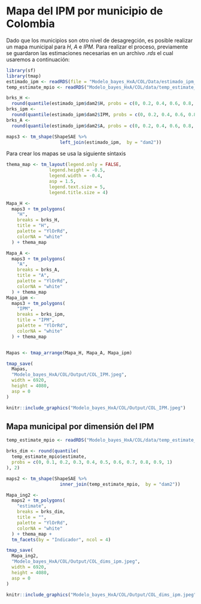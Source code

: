 
# Mapa del IPM por municipio de Colombia

Dado que los municipios son otro nivel de desagregción, es posible realizar un mapa municipal para $H$, $A$ e $IPM$. Para realizar el proceso, previamente se guardaron las estimaciones necesarias en un archivo _.rds_ el cual usaremos a continuación:
  
```r
library(sf)
library(tmap)
estimado_ipm <- readRDS(file = "Modelo_bayes_HxA/COL/Data/estimado_ipm_HA.rds")
temp_estimate_mpio <- readRDS("Modelo_bayes_HxA/COL/data/temp_estimate_mpio.rds")

brks_H <-
  round(quantile(estimado_ipm$dam2$H, probs = c(0, 0.2, 0.4, 0.6, 0.8, 1)), 2)
brks_ipm <-
  round(quantile(estimado_ipm$dam2$IPM, probs = c(0, 0.2, 0.4, 0.6, 0.8, 1)), 2)
brks_A <-
  round(quantile(estimado_ipm$dam2$A, probs = c(0, 0.2, 0.4, 0.6, 0.8, 1)), 2)

maps3 <- tm_shape(ShapeSAE %>%
                    left_join(estimado_ipm,  by = "dam2"))

```

Para crear los mapas se usa la siguiente sintaxis 

```r
thema_map <- tm_layout(legend.only = FALSE,
                legend.height = -0.5,
                legend.width = -0.4,
                asp = 1.5,
                legend.text.size = 5,
                legend.title.size = 4)

Mapa_H <-
  maps3 + tm_polygons(
    "H",
    breaks = brks_H,
    title = "H",
    palette = "YlOrRd",
    colorNA = "white"
  ) + thema_map

Mapa_A <-
  maps3 + tm_polygons(
    "A",
    breaks = brks_A,
    title = "A",
    palette = "YlOrRd",
    colorNA = "white"
  ) + thema_map
Mapa_ipm <-
  maps3 + tm_polygons(
    "IPM",
    breaks = brks_ipm,
    title = "IPM",
    palette = "YlOrRd",
    colorNA = "white"
  ) + thema_map


Mapas <- tmap_arrange(Mapa_H, Mapa_A, Mapa_ipm)

tmap_save(
  Mapas,
  "Modelo_bayes_HxA/COL/Output/COL_IPM.jpeg",
  width = 6920,
  height = 4080,
  asp = 0
)

```


```r
knitr::include_graphics("Modelo_bayes_HxA/COL/Output/COL_IPM.jpeg")
```

## Mapa municipal por dimensión del IPM

```r
temp_estimate_mpio <- readRDS("Modelo_bayes_HxA/COL/data/temp_estimate_mpio.rds")

brks_dim <- round(quantile(
  temp_estimate_mpio$estimate,
  probs = c(0, 0.1, 0.2, 0.3, 0.4, 0.5, 0.6, 0.7, 0.8, 0.9, 1)
), 2)

maps2 <- tm_shape(ShapeSAE %>%
                    inner_join(temp_estimate_mpio,  by = "dam2"))

Mapa_ing2 <-
  maps2 + tm_polygons(
    "estimate",
    breaks = brks_dim,
    title = "",
    palette = "YlOrRd",
    colorNA = "white"
  ) + thema_map +
  tm_facets(by = "Indicador", ncol = 4)

tmap_save(
  Mapa_ing2,
  "Modelo_bayes_HxA/COL/Output/COL_dims_ipm.jpeg",
  width = 6920,
  height = 4080,
  asp = 0
)

```

```r
knitr::include_graphics("Modelo_bayes_HxA/COL/Output/COL_dims_ipm.jpeg")
```
